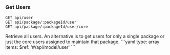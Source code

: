 ### Get Users

```
GET api/user
GET api/package/:packageId/user
GET api/package/:packageId/user/core
```

<Tabs>
  <Tab title='Description'>
    Retrieve all users. An alternative is to get users for only a single package or just the core users assigned to maintain that package.
  </Tab>
  <Tab title='Response'>
    ```yaml
    type: array
    items:
      $ref: '#/api/model/user'
    ```
  </Tab>
</Tabs>